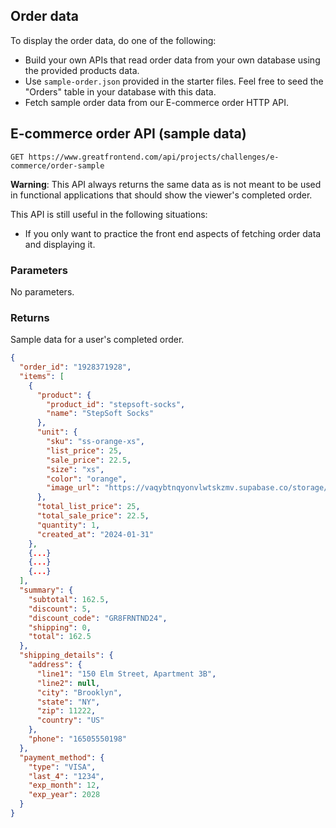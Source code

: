 ## Order data

To display the order data, do one of the following:

- Build your own APIs that read order data from your own database using the provided products data.
- Use `sample-order.json` provided in the starter files. Feel free to seed the "Orders" table in your database with this data.
- Fetch sample order data from our E-commerce order HTTP API.

## E-commerce order API (sample data)

```
GET https://www.greatfrontend.com/api/projects/challenges/e-commerce/order-sample
```

**Warning**: This API always returns the same data as is not meant to be used in functional applications that should show the viewer's completed order.

This API is still useful in the following situations:

- If you only want to practice the front end aspects of fetching order data and displaying it.

### Parameters

No parameters.

### Returns

Sample data for a user's completed order.

```json
{
  "order_id": "1928371928",
  "items": [
    {
      "product": {
        "product_id": "stepsoft-socks",
        "name": "StepSoft Socks"
      },
      "unit": {
        "sku": "ss-orange-xs",
        "list_price": 25,
        "sale_price": 22.5,
        "size": "xs",
        "color": "orange",
        "image_url": "https://vaqybtnqyonvlwtskzmv.supabase.co/storage/v1/object/public/e-commerce-track-images/stepsoft-socks/stepsoft-socks-1.jpg"
      },
      "total_list_price": 25,
      "total_sale_price": 22.5,
      "quantity": 1,
      "created_at": "2024-01-31"
    },
    {...}
    {...}
    {...}
  ],
  "summary": {
    "subtotal": 162.5,
    "discount": 5,
    "discount_code": "GR8FRNTND24",
    "shipping": 0,
    "total": 162.5
  },
  "shipping_details": {
    "address": {
      "line1": "150 Elm Street, Apartment 3B",
      "line2": null,
      "city": "Brooklyn",
      "state": "NY",
      "zip": 11222,
      "country": "US"
    },
    "phone": "16505550198"
  },
  "payment_method": {
    "type": "VISA",
    "last_4": "1234",
    "exp_month": 12,
    "exp_year": 2028
  }
}

```
